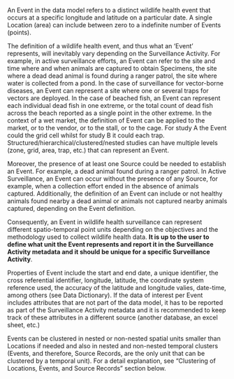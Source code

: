 <!-- # Event {.unnumbered} -->

An Event in the data model refers to a distinct wildlife health event that occurs at a specific longitude and latitude on a particular date. A single Location (area) can include between zero to a indefinite number of Events (points). 

The definition of a wildlife health event, and thus what an 'Event' represents, will inevitably vary depending on the Surveillance Activity. For example, in active surveillance efforts, an Event can refer to the site and time where and when animals are captured to obtain Specimens, the site where a dead dead animal is found during a ranger patrol, the site where water is collected from a pond. In the case of surveillance for vector-borne diseases, an Event can represent a site where one or several traps for vectors are deployed. In the case of beached fish, an Event can represent each individual dead fish in one extreme, or the total count of dead fish across the beach reported as a single point in the other extreme. In the context of a wet market, the definition of Event can be applied to the market, or to the vendor, or to the stall, or to the cage. For study A the Event could the grid cell whilst for study B it could each trap. Structured/hierarchical/clustered/nested studies can have multiple levels (zone, grid, area, trap, etc.) that can represent an Event. 

Moreover, the presence of at least one Source could be needed to establish an Event. For example, a dead animal found during a ranger patrol. In Active Surveillance, an Event can occur without the presence of any Source, for example, when a collection effort ended in the absence of animals captured. Additionally, the definition of an Event can include or not healthy animals found nearby a dead animal or animals not captured nearby animals captured,  depending on the Event definition.

Consequently, an Event in wildlife health surveillance can represent different spatio-temporal point units depending on the objectives and the methodology used to collect wildlife health data. **It is up to the user to define what unit the  Event represents and report it in the Surveillance Activity metadata and it should be unique for a specific Surveillance Activity**. 

Properties of Event include the start and end date, a unique identifier, the cross referential identifier, longitude, latitude, the coordinate system reference used, the accuracy of the latitude and longitude valies, date-time, among others (see Data Dictionary). If the data of interest per Event includes attributes that are not part of the data model, it has to be reported as part of the Surveillance Activity metadata and it is recommended to keep track of these attributes in a different source (another database, an excel sheet, etc.)

Events can be clustered in nested or non-nested spatial units smaller than Locations if needed and also in nested and non-nested temporal clusters (Events, and therefore, Source Records, are the only unit that can be clustered by a temporal unit). For a detail explanation, see "Clustering of Locations, Events, and Source Records" section below.


